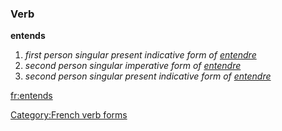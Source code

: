 ===Verb===
'''entends'''
#''first person singular present indicative form of [[entendre]]''
#''second person singular imperative form of [[entendre]]''
#''second person singular present indicative form of [[entendre]]''


[[Category:French verb forms]]

[[fr:entends]]